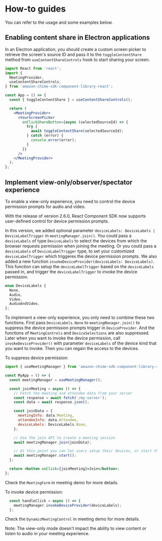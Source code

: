 <Meta title="How-tos" />

# How-to guides

You can refer to the usage and some examples below.

## Enabling content share in Electron applications

In an Electron application, you should create a custom screen picker to retrieve the screen's source ID and pass it to the `toggleContentShare` method from `useContentShareControls` hook to start sharing your screen.

```jsx
import React from 'react';
import {
  MeetingProvider,
  useContentShareControls,
} from 'amazon-chime-sdk-component-library-react';

const App = () => {
  const { toggleContentShare } = useContentShareControls();

  return (
    <MeetingProvider>
      <YourScreenPicker
        onClickShareButton={async (selectedSourceId) => {
          try {
            await toggleContentShare(selectedSourceId);
          } catch (error) {
            console.error(error);
          }
        }}
      />
    </MeetingProvider>
  );
};
```

## Implement view-only/observer/spectator experience

To enable a view-only experience, you need to control the device permission prompts for audio and video.

With the release of version 2.6.0, React Component SDK now supports user-defined control for device permission prompts.

In this version, we added optional parameter `deviceLabels: DeviceLabels | DeviceLabelTrigger` in `meetingManager.join()`. You could pass a `deviceLabels` of type `DeviceLabels` to select the devices from which the browser requests permission when joining the meeting. Or you could pass a `deviceLabels` of `DeviceLabelTrigger` type, to set your customized `deviceLabelTrigger` which triggeres the device permission prompts. We also added a new function `invokeDeviceProvider(deviceLabels: DeviceLabels)`. This function can setup the `deviceLabelTrigger` based on the `deviceLabels` passed in, and trigger the `deviceLabelTrigger` to invoke the device permission.

```javascript
enum DeviceLabels {
  None,
  Audio,
  Video,
  AudioAndVideo,
};
```

To implement a view-only experience, you only need to combine these two functions. First pass `DeviceLabels.None` to `meetingManager.join()` to suppress the device permission prompts trigger in `DeviceProvider`. And the functions of `MeetingControls` and `DeviceSelections` are also suppressed. Later when you want to invoke the device permission, call `invokeDeviceProvider()` with parameter `deviceLabels` of the device kind that you want to invoke. Then you can regain the access to the devices.

To suppress device permission:

```jsx
import { useMeetingManager } from 'amazon-chime-sdk-component-library-react';

const MyApp = () => {
  const meetingManager = useMeetingManager();

  const joinMeeting = async () => {
    // Fetch the meeting and attendee data from your server
    const response = await fetch('/my-server');
    const data = await response.json();

    const joinData = {
      meetingInfo: data.Meeting,
      attendeeInfo: data.Attendee,
      deviceLabels: DeviceLabels.None,
    };

    // Use the join API to create a meeting session
    await meetingManager.join(joinData);

    // At this point you can let users setup their devices, or start the session immediately
    await meetingManager.start();
  };

  return <button onClick={joinMeeting}>Join</button>;
};
```

Check the `MeetingForm` in meeting demo for more details.

To invoke device permission:

```javascript
  const handleClick = async () => {
    meetingManager.invokeDeviceProvider(deviceLabels);
  };
```

Check the `DynamicMeetingControl` in meeting demo for more details.

Note: The view-only mode doesn't impact the ability to view content or listen to audio in your meeting experience.